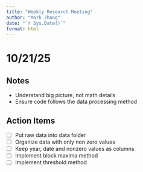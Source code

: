 ```yaml
---
title: "Weekly Research Meeting"
author: "Mark Zhang"
date: "`r Sys.Date()`"
format: html
---
```



# 10/21/25
## Notes
- Understand big picture, not math details
- Ensure code follows the data processing method

## Action Items
- [ ] Put raw data into data folder
- [ ] Organize data with only non zero values
- [ ] Keep year, date and nonzero values as columns
- [ ] Implement block maxima method
- [ ] Implement threshold method